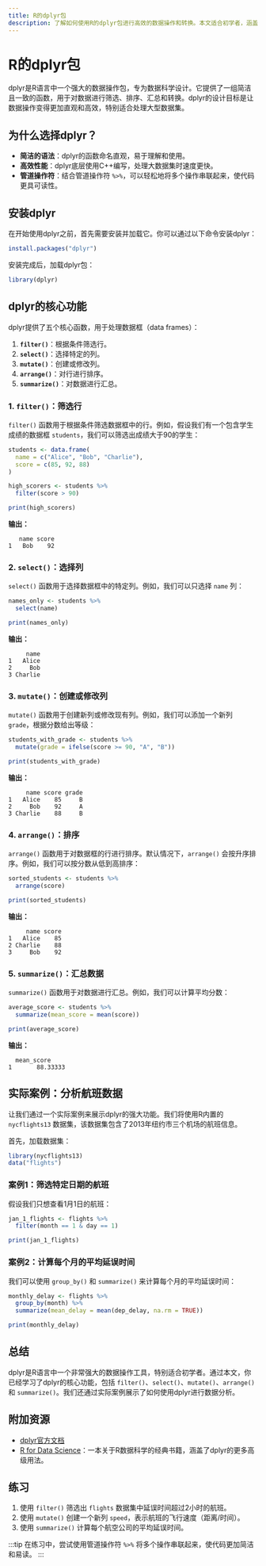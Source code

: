 ```yaml
---
title: R的dplyr包
description: 了解如何使用R的dplyr包进行高效的数据操作和转换。本文适合初学者，涵盖dplyr的核心功能、实际案例和代码示例。
---
```


# R的dplyr包

dplyr是R语言中一个强大的数据操作包，专为数据科学设计。它提供了一组简洁且一致的函数，用于对数据进行筛选、排序、汇总和转换。dplyr的设计目标是让数据操作变得更加直观和高效，特别适合处理大型数据集。

## 为什么选择dplyr？

- **简洁的语法**：dplyr的函数命名直观，易于理解和使用。
- **高效性能**：dplyr底层使用C++编写，处理大数据集时速度更快。
- **管道操作符**：结合管道操作符 `%>%`，可以轻松地将多个操作串联起来，使代码更具可读性。

## 安装dplyr

在开始使用dplyr之前，首先需要安装并加载它。你可以通过以下命令安装dplyr：

```r
install.packages("dplyr")
```

安装完成后，加载dplyr包：

```r
library(dplyr)
```

## dplyr的核心功能

dplyr提供了五个核心函数，用于处理数据框（data frames）：

1. **`filter()`**：根据条件筛选行。
2. **`select()`**：选择特定的列。
3. **`mutate()`**：创建或修改列。
4. **`arrange()`**：对行进行排序。
5. **`summarize()`**：对数据进行汇总。

### 1. `filter()`：筛选行

`filter()` 函数用于根据条件筛选数据框中的行。例如，假设我们有一个包含学生成绩的数据框 `students`，我们可以筛选出成绩大于90的学生：

```r
students <- data.frame(
  name = c("Alice", "Bob", "Charlie"),
  score = c(85, 92, 88)
)

high_scorers <- students %>%
  filter(score > 90)

print(high_scorers)
```

**输出：**

```
   name score
1   Bob    92
```

### 2. `select()`：选择列

`select()` 函数用于选择数据框中的特定列。例如，我们可以只选择 `name` 列：

```r
names_only <- students %>%
  select(name)

print(names_only)
```

**输出：**

```
     name
1   Alice
2     Bob
3 Charlie
```

### 3. `mutate()`：创建或修改列

`mutate()` 函数用于创建新列或修改现有列。例如，我们可以添加一个新列 `grade`，根据分数给出等级：

```r
students_with_grade <- students %>%
  mutate(grade = ifelse(score >= 90, "A", "B"))

print(students_with_grade)
```

**输出：**

```
     name score grade
1   Alice    85     B
2     Bob    92     A
3 Charlie    88     B
```

### 4. `arrange()`：排序

`arrange()` 函数用于对数据框的行进行排序。默认情况下，`arrange()` 会按升序排序。例如，我们可以按分数从低到高排序：

```r
sorted_students <- students %>%
  arrange(score)

print(sorted_students)
```

**输出：**

```
     name score
1   Alice    85
2 Charlie    88
3     Bob    92
```

### 5. `summarize()`：汇总数据

`summarize()` 函数用于对数据进行汇总。例如，我们可以计算平均分数：

```r
average_score <- students %>%
  summarize(mean_score = mean(score))

print(average_score)
```

**输出：**

```
  mean_score
1       88.33333
```

## 实际案例：分析航班数据

让我们通过一个实际案例来展示dplyr的强大功能。我们将使用R内置的 `nycflights13` 数据集，该数据集包含了2013年纽约市三个机场的航班信息。

首先，加载数据集：

```r
library(nycflights13)
data("flights")
```

### 案例1：筛选特定日期的航班

假设我们只想查看1月1日的航班：

```r
jan_1_flights <- flights %>%
  filter(month == 1 & day == 1)

print(jan_1_flights)
```

### 案例2：计算每个月的平均延误时间

我们可以使用 `group_by()` 和 `summarize()` 来计算每个月的平均延误时间：

```r
monthly_delay <- flights %>%
  group_by(month) %>%
  summarize(mean_delay = mean(dep_delay, na.rm = TRUE))

print(monthly_delay)
```

## 总结

dplyr是R语言中一个非常强大的数据操作工具，特别适合初学者。通过本文，你已经学习了dplyr的核心功能，包括 `filter()`、`select()`、`mutate()`、`arrange()` 和 `summarize()`。我们还通过实际案例展示了如何使用dplyr进行数据分析。

## 附加资源

- [dplyr官方文档](https://dplyr.tidyverse.org/)
- [R for Data Science](https://r4ds.had.co.nz/)：一本关于R数据科学的经典书籍，涵盖了dplyr的更多高级用法。

## 练习

1. 使用 `filter()` 筛选出 `flights` 数据集中延误时间超过2小时的航班。
2. 使用 `mutate()` 创建一个新列 `speed`，表示航班的飞行速度（距离/时间）。
3. 使用 `summarize()` 计算每个航空公司的平均延误时间。

:::tip
在练习中，尝试使用管道操作符 `%>%` 将多个操作串联起来，使代码更加简洁和易读。
:::